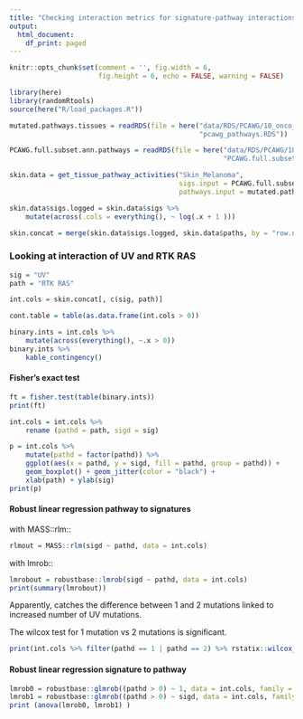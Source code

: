```yaml
---
title: "Checking interaction metrics for signature-pathway interactions"
output:
  html_document:
    df_print: paged
---
```


```r
knitr::opts_chunk$set(comment = '', fig.width = 6, 
                      fig.height = 6, echo = FALSE, warning = FALSE)
```

```r
library(here)
library(randomRtools)
source(here("R/load_packages.R"))

mutated.pathways.tissues = readRDS(file = here("data/RDS/PCAWG/10_onco_pathways",
                                               "pcawg_pathways.RDS"))

PCAWG.full.subset.ann.pathways = readRDS(file = here("data/RDS/PCAWG/10_onco_pathways",
                                                     "PCAWG.full.subset.ann.pathways.RDS"))

```

```r
skin.data = get_tissue_pathway_activities("Skin_Melanoma", 
                                          sigs.input = PCAWG.full.subset.ann.pathways,
                                          pathways.input = mutated.pathways.tissues)

skin.data$sigs.logged = skin.data$sigs %>% 
    mutate(across(.cols = everything(), ~ log(.x + 1 )))

skin.concat = merge(skin.data$sigs.logged, skin.data$paths, by = "row.names")

```

### Looking at interaction of UV and RTK RAS

```r
sig = "UV"
path = "RTK RAS"

int.cols = skin.concat[, c(sig, path)]
```

```r
cont.table = table(as.data.frame(int.cols > 0))
```

```r
binary.ints = int.cols %>% 
    mutate(across(everything(), ~.x > 0))
binary.ints %>% 
    kable_contingency()
```

#### Fisher's exact test

```r
ft = fisher.test(table(binary.ints))
print(ft)
```

```r
int.cols = int.cols %>% 
    rename (pathd = path, sigd = sig) 

p = int.cols %>% 
    mutate(pathd = factor(pathd)) %>% 
    ggplot(aes(x = pathd, y = sigd, fill = pathd, group = pathd)) + 
    geom_boxplot() + geom_jitter(color = "black") + 
    xlab(path) + ylab(sig)
print(p)
```

#### Robust linear regression pathway to signatures

with MASS::rlm:: 
```r
rlmout = MASS::rlm(sigd ~ pathd, data = int.cols)
```

with lmrob:: 

```r
lmrobout = robustbase::lmrob(sigd ~ pathd, data = int.cols)
print(summary(lmrobout))
```
Apparently, catches the difference between 1 and 2 mutations linked to increased
number of UV mutations. 

The wilcox test for 1 mutation vs 2 mutations is significant.

```r
print(int.cols %>% filter(pathd == 1 | pathd == 2) %>% rstatix::wilcox_test(sigd ~ pathd))
```

#### Robust linear regression signature to pathway

```r
lmrob0 = robustbase::glmrob((pathd > 0) ~ 1, data = int.cols, family = binomial)
lmrob1 = robustbase::glmrob((pathd > 0) ~ sigd, data = int.cols, family = binomial)
print (anova(lmrob0, lmrob1) )
```

